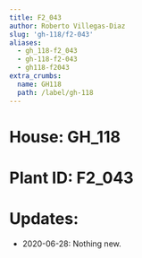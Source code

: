 ```yaml
---
title: F2_043
author: Roberto Villegas-Diaz
slug: 'gh-118/f2-043'
aliases:
  - gh_118-f2_043
  - gh-118-f2-043
  - gh118-f2043
extra_crumbs:
  name: GH118
  path: /label/gh-118
---
```


# **House**: GH_118
# **Plant ID**: F2_043
# **Updates**: 
 - 2020-06-28: Nothing new.
